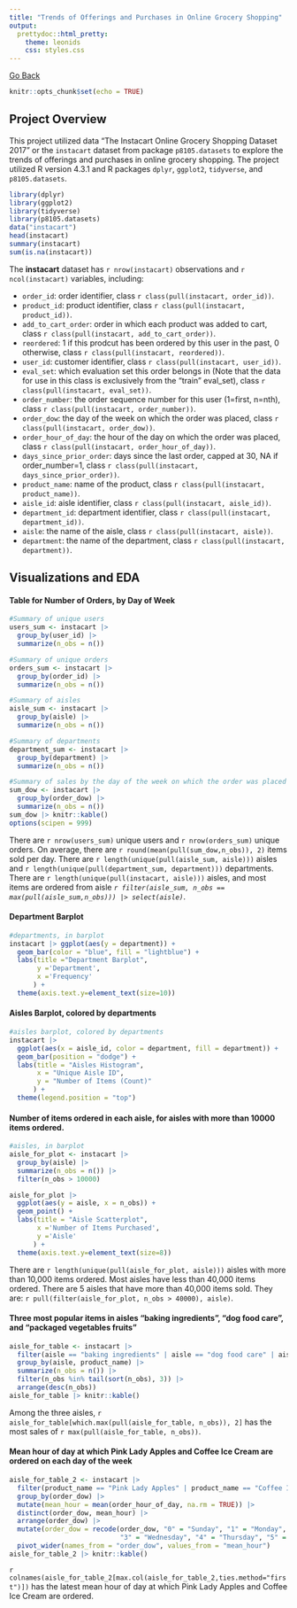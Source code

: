 ```yaml
---
title: "Trends of Offerings and Purchases in Online Grocery Shopping"
output: 
  prettydoc::html_pretty:
    theme: leonids
    css: styles.css
---
```


[Go Back](github_projects.html) 

```r
knitr::opts_chunk$set(echo = TRUE)
```

## Project Overview

This project utilized data “The Instacart Online Grocery Shopping Dataset 2017” or the `instacart` dataset from package `p8105.datasets` to explore the trends of offerings and purchases in online grocery shopping. The project utilized R version 4.3.1 and R packages `dplyr`, `ggplot2`, `tidyverse`, and `p8105.datasets`. 

```r
library(dplyr)
library(ggplot2)
library(tidyverse)
library(p8105.datasets)
data("instacart")
head(instacart)
summary(instacart)
sum(is.na(instacart))
```

The **instacart** dataset has `r nrow(instacart)` observations and `r ncol(instacart)` variables, including: 

* `order_id`: order identifier, class `r class(pull(instacart, order_id))`.
* `product_id`: product identifier, class `r class(pull(instacart, product_id))`.
* `add_to_cart_order`: order in which each product was added to cart, class `r class(pull(instacart, add_to_cart_order))`.
* `reordered`: 1 if this prodcut has been ordered by this user in the past, 0 otherwise, class `r class(pull(instacart, reordered))`.
* `user_id`: customer identifier, class `r class(pull(instacart, user_id))`.
* `eval_set`: which evaluation set this order belongs in (Note that the data for use in this class is exclusively from the “train” eval_set), class `r class(pull(instacart, eval_set))`.
* `order_number`: the order sequence number for this user (1=first, n=nth), class `r class(pull(instacart, order_number))`.
* `order_dow`: the day of the week on which the order was placed, class `r class(pull(instacart, order_dow))`.
* `order_hour_of_day`: the hour of the day on which the order was placed, class `r class(pull(instacart, order_hour_of_day))`.
* `days_since_prior_order`: days since the last order, capped at 30, NA if order_number=1, class `r class(pull(instacart, days_since_prior_order))`.
* `product_name`: name of the product, class `r class(pull(instacart, product_name))`.
* `aisle_id`: aisle identifier, class `r class(pull(instacart, aisle_id))`.
* `department_id`: department identifier, class `r class(pull(instacart, department_id))`.
* `aisle`: the name of the aisle, class `r class(pull(instacart, aisle))`.
* `department`: the name of the department, class `r class(pull(instacart, department))`.

## Visualizations and EDA

#### Table for Number of Orders, by Day of Week
```r
#Summary of unique users
users_sum <- instacart |> 
  group_by(user_id) |> 
  summarize(n_obs = n())

#Summary of unique orders
orders_sum <- instacart |> 
  group_by(order_id) |> 
  summarize(n_obs = n())

#Summary of aisles
aisle_sum <- instacart |> 
  group_by(aisle) |> 
  summarize(n_obs = n())

#Summary of departments
department_sum <- instacart |> 
  group_by(department) |> 
  summarize(n_obs = n())

#Summary of sales by the day of the week on which the order was placed
sum_dow <- instacart |>
  group_by(order_dow) |>
  summarize(n_obs = n())
sum_dow |> knitr::kable()
options(scipen = 999)
```

There are `r nrow(users_sum)` unique users and `r nrow(orders_sum)` unique orders. On average, there are `r round(mean(pull(sum_dow,n_obs)), 2)` items sold per day. There are `r length(unique(pull(aisle_sum, aisle)))` aisles and `r length(unique(pull(department_sum, department)))` departments. There are `r length(unique(pull(instacart, aisle)))` aisles, and most items are ordered from aisle *`r filter(aisle_sum, n_obs == max(pull(aisle_sum,n_obs))) |> select(aisle)`*. 

#### Department Barplot
```r
#departments, in barplot
instacart |> ggplot(aes(y = department)) +
  geom_bar(color = "blue", fill = "lightblue") +
  labs(title ="Department Barplot",
       y ='Department',
       x ='Frequency'
      ) + 
  theme(axis.text.y=element_text(size=10))
```

#### Aisles Barplot, colored by departments
```r
#aisles barplot, colored by departments
instacart |> 
  ggplot(aes(x = aisle_id, color = department, fill = department)) + 
  geom_bar(position = "dodge") + 
  labs(title = "Aisles Histogram",
       x = "Unique Aisle ID",
       y = "Number of Items (Count)"
      ) + 
  theme(legend.position = "top")
```

#### Number of items ordered in each aisle, for aisles with more than 10000 items ordered. 
```r
#aisles, in barplot
aisle_for_plot <- instacart |>
  group_by(aisle) |>
  summarize(n_obs = n()) |>
  filter(n_obs > 10000)

aisle_for_plot |>
  ggplot(aes(y = aisle, x = n_obs)) +
  geom_point() +
  labs(title = "Aisle Scatterplot",
       x ='Number of Items Purchased',
       y ='Aisle'
      ) + 
  theme(axis.text.y=element_text(size=8))
```

There are `r length(unique(pull(aisle_for_plot, aisle)))` aisles with more than 10,000 items ordered. Most aisles have less than 40,000 items ordered. There are 5 aisles that have more than 40,000 items sold. They are: `r pull(filter(aisle_for_plot, n_obs > 40000), aisle)`.
  
#### Three most popular items in aisles “baking ingredients”, “dog food care”, and “packaged vegetables fruits”
```r
aisle_for_table <- instacart |>
  filter(aisle == "baking ingredients" | aisle == "dog food care" | aisle == "packaged vegetables fruits") |>
  group_by(aisle, product_name) |>
  summarize(n_obs = n()) |>
  filter(n_obs %in% tail(sort(n_obs), 3)) |>
  arrange(desc(n_obs))
aisle_for_table |> knitr::kable()
```

Among the three aisles, `r aisle_for_table[which.max(pull(aisle_for_table, n_obs)), 2]` has the most sales of `r max(pull(aisle_for_table, n_obs))`.

#### Mean hour of day at which Pink Lady Apples and Coffee Ice Cream are ordered on each day of the week
```r
aisle_for_table_2 <- instacart |>
  filter(product_name == "Pink Lady Apples" | product_name == "Coffee Ice Cream") |>
  group_by(order_dow) |>
  mutate(mean_hour = mean(order_hour_of_day, na.rm = TRUE)) |>
  distinct(order_dow, mean_hour) |>
  arrange(order_dow) |>
  mutate(order_dow = recode(order_dow, "0" = "Sunday", "1" = "Monday", "2" = "Tuesday", 
                            "3" = "Wednesday", "4" = "Thursday", "5" = "Friday", "6" = "Saturday")) |>
  pivot_wider(names_from = "order_dow", values_from = "mean_hour") 
aisle_for_table_2 |> knitr::kable()
```
  
`r colnames(aisle_for_table_2[max.col(aisle_for_table_2,ties.method="first")])` has the latest mean hour of day at which Pink Lady Apples and Coffee Ice Cream are ordered. 